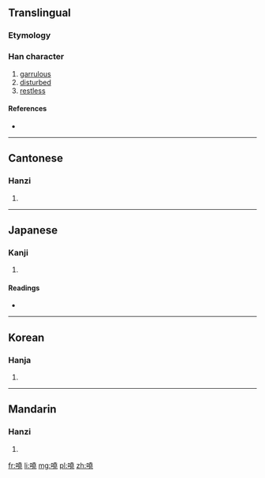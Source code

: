 {{also|哓}}
==Translingual==

===Etymology===
{{Han compound|口|堯|c1=s|c2=p|t1=mouth|ls=psc}}

===Han character===
{{Han char|rn=30|rad=口|as=12|sn=15|four=6401<sub>1</sub>|canj=口土土山 (RGGU)}}

# [[garrulous]]
# [[disturbed]]
# [[restless]]

====References====
* {{Han ref|kx=0207.130|dkj=04259|dj=0430.110|hdz=10680.080|uh=5635|ud=22069|bh=E4F9|bd=58617}}

----

==Cantonese==

===Hanzi===
{{yue-hanzi|jyut=|y=hiu1|sim=哓}}

# {{defn|lang=yue|sort=口12}}

----

==Japanese==

===Kanji===
{{ja-kanji|grade=|rs=口12}}

# {{defn|lang=ja|sort=口12}}

====Readings====
* {{ja-readings|on=[[けう]] (keu), [[げう]] (geu)|kun=[[おそれる]] (osoreru)}}

----

==Korean==

===Hanja===
{{ko-hanja|hangeul=효|rv=hyo|mr=hyo}}

# {{defn|lang=ko|sort=口12}}

----

==Mandarin==

===Hanzi===
{{cmn-hanzi|sim=哓|pin=[[xiāo]] ([[xiao1]])|wg=hsiao<sup>1</sup>}}

# {{defn|lang=cmn|sort=口12}}

[[fr:嘵]]
[[li:嘵]]
[[mg:嘵]]
[[pl:嘵]]
[[zh:嘵]]